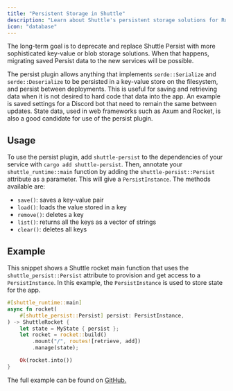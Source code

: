 ```yaml
---
title: "Persistent Storage in Shuttle"
description: "Learn about Shuttle's persistent storage solutions for Rust applications. Our docs explain how to maintain data persistently and efficiently."
icon: "database"
---
```


<Warning>The long-term goal is to deprecate and replace Shuttle Persist with more sophisticated key-value or blob storage solutions. When that happens, migrating saved Persist data to the new services will be possible.</Warning>

The persist plugin allows anything that implements `serde::Serialize` and `serde::Deserialize` to be persisted in a key-value store on the filesystem, and persist between deployments. This is useful for saving and retrieving data when it is not desired to hard code that data into the app. An example is saved settings for a Discord bot that need to remain the same between updates. State data, used in web frameworks such as Axum and Rocket, is also a good candidate for use of the persist plugin.

## Usage

To use the persist plugin, add `shuttle-persist` to the dependencies of your service with `cargo add shuttle-persist`. Then, annotate your `shuttle_runtime::main` function by adding the `shuttle-persist::Persist` attribute as a parameter. This will give a `PersistInstance`. The methods available are:

- `save()`: saves a key-value pair
- `load()`: loads the value stored in a key
- `remove()`: deletes a key
- `list()`: returns all the keys as a vector of strings
- `clear()`: deletes all keys

## Example

This snippet shows a Shuttle rocket main function that uses the `shuttle_persist::Persist` attribute to provision and get access to a `PersistInstance`. In this example, the `PersistInstance` is used to store state for the app.

```rust main.rs
#[shuttle_runtime::main]
async fn rocket(
    #[shuttle_persist::Persist] persist: PersistInstance,
) -> ShuttleRocket {
    let state = MyState { persist };
    let rocket = rocket::build()
        .mount("/", routes![retrieve, add])
        .manage(state);

    Ok(rocket.into())
}
```

The full example can be found on [GitHub.](https://github.com/shuttle-hq/shuttle-examples/tree/main/rocket/persist)
